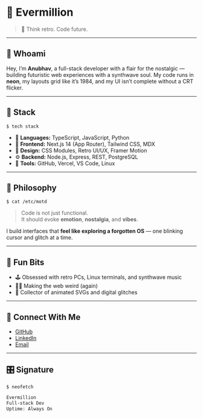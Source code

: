 # 👾 Evermillion

> 🧠 Think retro. Code future.

---

## 🪩 Whoami

Hey, I’m **Anubhav**, a full-stack developer with a flair for the nostalgic — building futuristic web experiences with a synthwave soul. My code runs in **neon**, my layouts grid like it’s 1984, and my UI isn’t complete without a CRT flicker.

---

## 🧰 Stack

```shell session
$ tech stack
```

- 🧠 **Languages:** TypeScript, JavaScript, Python
- 🧱 **Frontend:** Next.js 14 (App Router), Tailwind CSS, MDX
- 🎨 **Design:** CSS Modules, Retro UI/UX, Framer Motion
- ⚙️ **Backend:** Node.js, Express, REST, PostgreSQL
- 🧪 **Tools:** GitHub, Vercel, VS Code, Linux

---

## 🧠 Philosophy

```shell session
$ cat /etc/motd
```

> Code is not just functional.  
> It should evoke **emotion**, **nostalgia**, and **vibes**.

I build interfaces that **feel like exploring a forgotten OS** — one blinking cursor and glitch at a time.

---

## 🧬 Fun Bits

- 🕹️ Obsessed with retro PCs, Linux terminals, and synthwave music
- 🧑‍🚀 Making the web weird (again)
- 🌌 Collector of animated SVGs and digital glitches

---

## 📨 Connect With Me

- [GitHub](https://github.com/yourusername)
- [LinkedIn](https://linkedin.com/in/yourhandle)
- [Email](mailto:your@email.com)

---

## 🎛️ Signature

```shell session
$ neofetch
```

```txt
Evermillion
Full-stack Dev
Uptime: Always On
```
